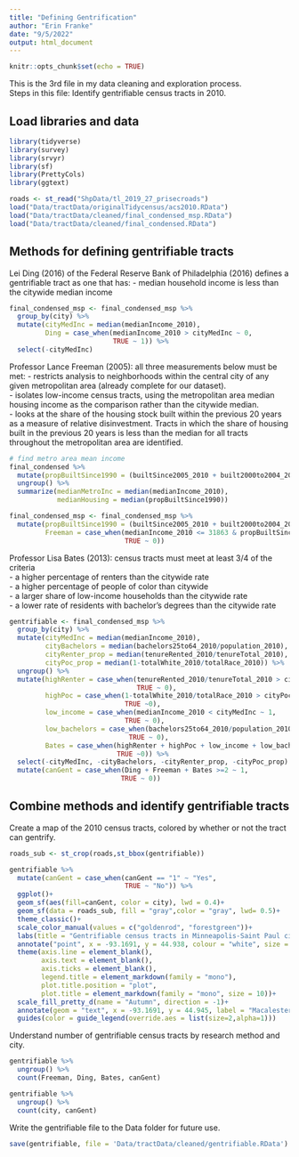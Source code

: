 ```yaml
---
title: "Defining Gentrification"
author: "Erin Franke"
date: "9/5/2022"
output: html_document
---
```


```r
knitr::opts_chunk$set(echo = TRUE)
```

This is the 3rd file in my data cleaning and exploration process. \
Steps in this file: Identify gentrifiable census tracts in 2010. \

## Load libraries and data 

```r
library(tidyverse)
library(survey)
library(srvyr)
library(sf)
library(PrettyCols)
library(ggtext)
```

```r
roads <- st_read("ShpData/tl_2019_27_prisecroads")
load("Data/tractData/originalTidycensus/acs2010.RData")
load("Data/tractData/cleaned/final_condensed_msp.RData")
load("Data/tractData/cleaned/final_condensed.RData")
```


## Methods for defining gentrifiable tracts

Lei Ding (2016) of the Federal Reserve Bank of Philadelphia (2016) defines a gentrifiable tract as one that has: 
- median household income is less than the citywide median income

```r
final_condensed_msp <- final_condensed_msp %>%
  group_by(city) %>%
  mutate(cityMedInc = median(medianIncome_2010), 
         Ding = case_when(medianIncome_2010 > cityMedInc ~ 0, 
                          TRUE ~ 1)) %>%
  select(-cityMedInc)
```

Professor Lance Freeman (2005): all three measurements below must be met:
- restricts analysis to neighborhoods within the central city of any given metropolitan area (already complete for our dataset). \
- isolates low-income census tracts, using the metropolitan area median housing income as the comparison rather than the citywide median. \
- looks at the share of the housing stock built within the previous 20 years as a measure of relative disinvestment. Tracts in which the share of housing built in the previous 20 years is less than the median for all tracts throughout the metropolitan area are identified.

```r
# find metro area mean income
final_condensed %>%
  mutate(propBuiltSince1990 = (builtSince2005_2010 + built2000to2004_2010 + built1990to1999_2010)/((builtSince2005_2010 + built2000to2004_2010 + built1990to1999_2010 + built1980to1989_2010 + built1970to1979_2010 + built1960to1969_2010 + built1950to1959_2010 + built1940to1949_2010+ builtPre1940_2010))) %>%
  ungroup() %>%
  summarize(medianMetroInc = median(medianIncome_2010), 
            medianHousing = median(propBuiltSince1990))

final_condensed_msp <- final_condensed_msp %>%
  mutate(propBuiltSince1990 = (builtSince2005_2010 + built2000to2004_2010 + built1990to1999_2010)/((builtSince2005_2010 + built2000to2004_2010 + built1990to1999_2010 + built1980to1989_2010 + built1970to1979_2010 + built1960to1969_2010 + built1950to1959_2010 + built1940to1949_2010+ builtPre1940_2010)),
         Freeman = case_when(medianIncome_2010 <= 31863 & propBuiltSince1990 <0.0827436	 ~ 1, 
                             TRUE ~ 0))
```

Professor Lisa Bates (2013): census tracts must meet at least 3/4 of the criteria \
- a higher percentage of renters than the citywide rate \
- a higher percentage of people of color than citywide \
- a larger share of low-income households than the citywide rate \
- a lower rate of residents with bachelor’s degrees than the citywide rate \

```r
gentrifiable <- final_condensed_msp %>%
  group_by(city) %>%
  mutate(cityMedInc = median(medianIncome_2010), 
         cityBachelors = median(bachelors25to64_2010/population_2010),
         cityRenter_prop = median(tenureRented_2010/tenureTotal_2010),
         cityPoc_prop = median(1-totalWhite_2010/totalRace_2010)) %>%
  ungroup() %>%
  mutate(highRenter = case_when(tenureRented_2010/tenureTotal_2010 > cityRenter_prop ~ 1, 
                                TRUE ~ 0),
         highPoc = case_when(1-totalWhite_2010/totalRace_2010 > cityPoc_prop ~ 1, 
                             TRUE ~0),
         low_income = case_when(medianIncome_2010 < cityMedInc ~ 1, 
                             TRUE ~ 0),
         low_bachelors = case_when(bachelors25to64_2010/population_2010 < cityBachelors ~ 1, 
                              TRUE ~ 0), 
         Bates = case_when(highRenter + highPoc + low_income + low_bachelors >=3 ~ 1, 
                           TRUE ~0)) %>%
  select(-cityMedInc, -cityBachelors, -cityRenter_prop, -cityPoc_prop) %>%
  mutate(canGent = case_when(Ding + Freeman + Bates >=2 ~ 1, 
                            TRUE ~ 0))
```

## Combine methods and identify gentrifiable tracts

Create a map of the 2010 census tracts, colored by whether or not the tract can gentrify. 
```r
roads_sub <- st_crop(roads,st_bbox(gentrifiable))

gentrifiable %>%
  mutate(canGent = case_when(canGent == "1" ~ "Yes", 
                             TRUE ~ "No")) %>%
  ggplot()+
  geom_sf(aes(fill=canGent, color = city), lwd = 0.4)+
  geom_sf(data = roads_sub, fill = "gray",color = "gray", lwd= 0.5)+
  theme_classic()+
  scale_color_manual(values = c("goldenrod", "forestgreen"))+
  labs(title = "Gentrifiable census tracts in Minneapolis-Saint Paul city limits in 2010", fill = "Gentrifiable", x = "", y = "", color = "City")+
  annotate("point", x = -93.1691, y = 44.938, colour = "white", size = 1) +
  theme(axis.line = element_blank(), 
        axis.text = element_blank(), 
        axis.ticks = element_blank(),
        legend.title = element_markdown(family = "mono"),
        plot.title.position = "plot", 
        plot.title = element_markdown(family = "mono", size = 10))+
  scale_fill_pretty_d(name = "Autumn", direction = -1)+
  annotate(geom = "text", x = -93.1691, y = 44.945, label = "Macalester \nCollege", size = 2, color = "white")+
  guides(color = guide_legend(override.aes = list(size=2,alpha=1)))
```

Understand number of gentrifiable census tracts by research method and city.

```r
gentrifiable %>%
  ungroup() %>%
  count(Freeman, Ding, Bates, canGent)

gentrifiable %>%
  ungroup() %>%
  count(city, canGent)
```


Write the gentrifiable file to the Data folder for future use. 

```r
save(gentrifiable, file = 'Data/tractData/cleaned/gentrifiable.RData')
```





